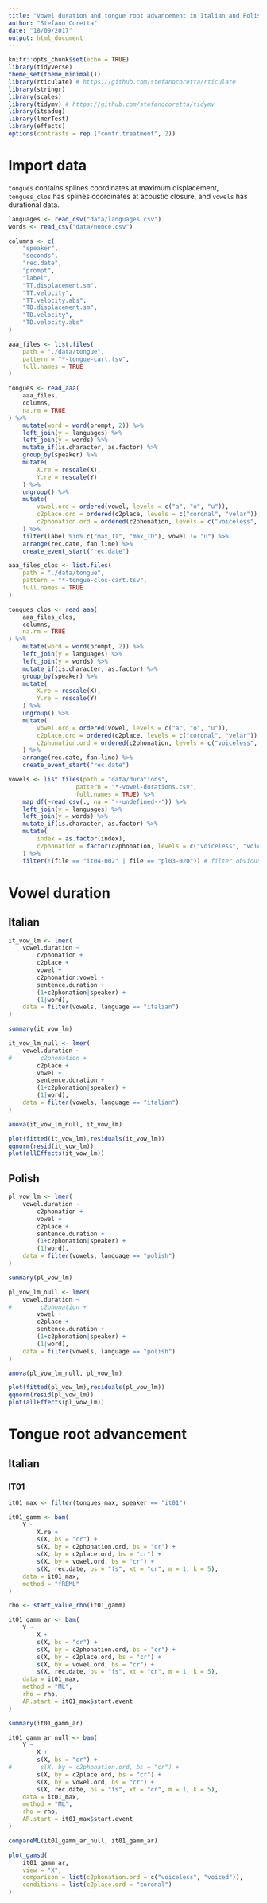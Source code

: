 ```yaml
---
title: "Vowel duration and tongue root advancement in Italian and Polish"
author: "Stefano Coretta"
date: "18/09/2017"
output: html_document
---
```


```r
knitr::opts_chunk$set(echo = TRUE)
library(tidyverse)
theme_set(theme_minimal())
library(rticulate) # https://github.com/stefanocoretta/rticulate
library(stringr)
library(scales)
library(tidymv) # https://github.com/stefanocoretta/tidymv
library(itsadug)
library(lmerTest)
library(effects)
options(contrasts = rep ("contr.treatment", 2))
```

# Import data

`tongues` contains splines coordinates at maximum displacement, `tongues_clos` has splines coordinates at acoustic closure, and `vowels` has durational data.

```r
languages <- read_csv("data/languages.csv")
words <- read_csv("data/nonce.csv")

columns <- c(
    "speaker",
    "seconds",
    "rec.date",
    "prompt",
    "label",
    "TT.displacement.sm",
    "TT.velocity",
    "TT.velocity.abs",
    "TD.displacement.sm",
    "TD.velocity",
    "TD.velocity.abs"
)

aaa_files <- list.files(
    path = "./data/tongue",
    pattern = "*-tongue-cart.tsv",
    full.names = TRUE
)

tongues <- read_aaa(
    aaa_files,
    columns, 
    na.rm = TRUE
) %>%
    mutate(word = word(prompt, 2)) %>%
    left_join(y = languages) %>%
    left_join(y = words) %>%
    mutate_if(is.character, as.factor) %>%
    group_by(speaker) %>%
    mutate(
        X.re = rescale(X),
        Y.re = rescale(Y)
    ) %>%
    ungroup() %>%
    mutate(
        vowel.ord = ordered(vowel, levels = c("a", "o", "u")),
        c2place.ord = ordered(c2place, levels = c("coronal", "velar")),
        c2phonation.ord = ordered(c2phonation, levels = c("voiceless", "voiced"))
    ) %>%
    filter(label %in% c("max_TT", "max_TD"), vowel != "u") %>%
    arrange(rec.date, fan.line) %>%
    create_event_start("rec.date")

aaa_files_clos <- list.files(
    path = "./data/tongue",
    pattern = "*-tongue-clos-cart.tsv",
    full.names = TRUE
)

tongues_clos <- read_aaa(
    aaa_files_clos,
    columns, 
    na.rm = TRUE
) %>%
    mutate(word = word(prompt, 2)) %>%
    left_join(y = languages) %>%
    left_join(y = words) %>%
    mutate_if(is.character, as.factor) %>%
    group_by(speaker) %>%
    mutate(
        X.re = rescale(X),
        Y.re = rescale(Y)
    ) %>%
    ungroup() %>%
    mutate(
        vowel.ord = ordered(vowel, levels = c("a", "o", "u")),
        c2place.ord = ordered(c2place, levels = c("coronal", "velar")),
        c2phonation.ord = ordered(c2phonation, levels = c("voiceless", "voiced"))
    ) %>%
    arrange(rec.date, fan.line) %>%
    create_event_start("rec.date")

vowels <- list.files(path = "data/durations",
                   pattern = "*-vowel-durations.csv",
                   full.names = TRUE) %>%
    map_df(~read_csv(., na = "--undefined--")) %>%
    left_join(y = languages) %>%
    left_join(y = words) %>%
    mutate_if(is.character, as.factor) %>%
    mutate(
        index = as.factor(index),
        c2phonation = factor(c2phonation, levels = c("voiceless", "voiced"))
    ) %>%
    filter(!(file == "it04-002" | file == "pl03-020")) # filter obvious outliers
```

# Vowel duration

## Italian

```r
it_vow_lm <- lmer(
    vowel.duration ~
        c2phonation +
        c2place +
        vowel +
        c2phonation:vowel +
        sentence.duration +
        (1+c2phonation|speaker) +
        (1|word),
    data = filter(vowels, language == "italian")
)

summary(it_vow_lm)

it_vow_lm_null <- lmer(
    vowel.duration ~
#        c2phonation +
        c2place +
        vowel +
        sentence.duration +
        (1+c2phonation|speaker) +
        (1|word),
    data = filter(vowels, language == "italian")
)

anova(it_vow_lm_null, it_vow_lm)
```

```r
plot(fitted(it_vow_lm),residuals(it_vow_lm))
qqnorm(resid(it_vow_lm))
plot(allEffects(it_vow_lm))
```

## Polish

```r
pl_vow_lm <- lmer(
    vowel.duration ~
        c2phonation +
        vowel +
        c2place +
        sentence.duration +
        (1+c2phonation|speaker) +
        (1|word),
    data = filter(vowels, language == "polish")
)

summary(pl_vow_lm)

pl_vow_lm_null <- lmer(
    vowel.duration ~
#        c2phonation +
        vowel +
        c2place +
        sentence.duration +
        (1+c2phonation|speaker) +
        (1|word),
    data = filter(vowels, language == "polish")
)

anova(pl_vow_lm_null, pl_vow_lm)
```

```r
plot(fitted(pl_vow_lm),residuals(pl_vow_lm))
qqnorm(resid(pl_vow_lm))
plot(allEffects(pl_vow_lm))
```

# Tongue root advancement

## Italian

### IT01

```r
it01_max <- filter(tongues_max, speaker == "it01")

it01_gamm <- bam(
    Y ~
        X.re +
        s(X, bs = "cr") +
        s(X, by = c2phonation.ord, bs = "cr") +
        s(X, by = c2place.ord, bs = "cr") +
        s(X, by = vowel.ord, bs = "cr") +
        s(X, rec.date, bs = "fs", xt = "cr", m = 1, k = 5),
    data = it01_max,
    method = "fREML"
)

rho <- start_value_rho(it01_gamm)

it01_gamm_ar <- bam(
    Y ~
        X +
        s(X, bs = "cr") +
        s(X, by = c2phonation.ord, bs = "cr") +
        s(X, by = c2place.ord, bs = "cr") +
        s(X, by = vowel.ord, bs = "cr") +
        s(X, rec.date, bs = "fs", xt = "cr", m = 1, k = 5),
    data = it01_max,
    method = "ML",
    rho = rho,
    AR.start = it01_max$start.event
)

summary(it01_gamm_ar)

it01_gamm_ar_null <- bam(
    Y ~
        X +
        s(X, bs = "cr") +
#        s(X, by = c2phonation.ord, bs = "cr") +
        s(X, by = c2place.ord, bs = "cr") +
        s(X, by = vowel.ord, bs = "cr") +
        s(X, rec.date, bs = "fs", xt = "cr", m = 1, k = 5),
    data = it01_max,
    method = "ML",
    rho = rho,
    AR.start = it01_max$start.event
)

compareML(it01_gamm_ar_null, it01_gamm_ar)
```

```r
plot_gamsd(
    it01_gamm_ar,
    view = "X",
    comparison = list(c2phonation.ord = c("voiceless", "voiced")),
    conditions = list(c2place.ord = "coronal")
)
```